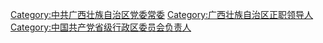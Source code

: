 [[Category:中共广西壮族自治区党委常委|Category:中共广西壮族自治区党委常委]]
[[Category:广西壮族自治区正职领导人|Category:广西壮族自治区正职领导人]]
[[Category:中国共产党省级行政区委员会负责人|Category:中国共产党省级行政区委员会负责人]]